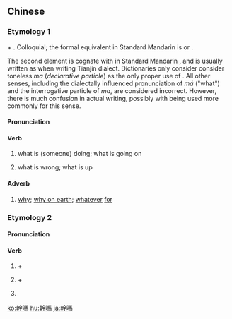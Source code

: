 {{also|干吗}}
==Chinese==

===Etymology 1===
{{zh-forms|s=干吗|alt=幹嘛,幹麼}}
{{zh-l|*幹|to do}} + {{zh-l|*嗎|(''dialectal Mandarin, e.g. [[Tianjin]]'') what}}. Colloquial; the formal equivalent in Standard Mandarin is {{zh-l|[[做]][[什麼]]}} or {{zh-l|[[幹]][[什麼]]}}.

The second element is cognate with {{zh-l|*麼|tr=me}} in Standard Mandarin {{zh-l|什麼|what}}, and is usually written as {{zh-l|*嘛}} when writing Tianjin dialect. Dictionaries only consider consider toneless ''ma'' (''declarative particle'') as the only proper use of {{zh-l|*嘛}}. All other senses, including the dialectally influenced pronunciation of ''má'' ("what") and the interrogative particle of ''ma'', are considered incorrect. However, there is much confusion in actual writing, possibly with {{zh-l|*幹嘛}} being used more commonly for this sense.

====Pronunciation====
{{zh-pron
|m=gànmá,gàmá,gàimá,2n=Beijing dialect,3n=Beijing dialect
|mn=xm,zz:kàn-ma
|cat=v,adv
}}

====Verb====
{{zh-verb}}

# {{lb|zh|colloquial}} what is (someone) doing; what is going on
#: {{zh-x|你 現在 '''幹{gàn}嗎{má}''' 呢？|What are you doing now?}}
# {{lb|zh|colloquial}} what is wrong; what is up
#: {{zh-x|你 '''幹{gàn}嗎{má}''' 呀？|What's up with you?}}

====Adverb====
{{zh-adv}}

# {{lb|zh|colloquial}} [[why]]; [[why on earth]]; [[whatever]] [[for]]
#: {{zh-x|你 '''幹{gàn}嗎{má}''' 折磨 自己 啊！|Why are you torturing yourself?}}

===Etymology 2===
{{zh-forms|s=干吗|alt=幹麼}}

====Pronunciation====
{{zh-pron
|m=gàn ma
|cat=v
}}

====Verb====
{{zh-verb}}

# {{zh-l|*幹|to do}} + {{zh-l|*嗎|''question particle''}}
#: {{zh-x|這 事 你 '''幹{gàn}.嗎'''？|'''Will''' you '''do''' this?}}
# {{lb|zh|vulgar}} {{zh-l|*幹|to fuck}} + {{zh-l|*嗎|''question particle''}}
# {{zh-alt-form|*幹嘛|to do + ''declarative particle''}}

{{zh-cat|Elementary}}

[[ko:幹嗎]]
[[hu:幹嗎]]
[[ja:幹嗎]]